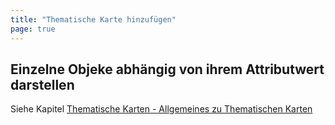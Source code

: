 ```yaml
---
title: "Thematische Karte hinzufügen"
page: true
---
```

## Einzelne Objeke abh&#228;ngig von ihrem Attributwert darstellen

Siehe Kapitel [Thematische Karten - Allgemeines zu Thematischen Karten](../thematischekarten/allgemein)

